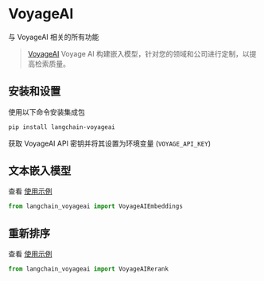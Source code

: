 # VoyageAI

与 VoyageAI 相关的所有功能

>[VoyageAI](https://www.voyageai.com/) Voyage AI 构建嵌入模型，针对您的领域和公司进行定制，以提高检索质量。

## 安装和设置

使用以下命令安装集成包
```bash
pip install langchain-voyageai
```

获取 VoyageAI API 密钥并将其设置为环境变量 (`VOYAGE_API_KEY`)


## 文本嵌入模型

查看 [使用示例](/docs/integrations/text_embedding/voyageai)

```python
from langchain_voyageai import VoyageAIEmbeddings
```


## 重新排序

查看 [使用示例](/docs/integrations/document_transformers/voyageai-reranker)

```python
from langchain_voyageai import VoyageAIRerank
```
